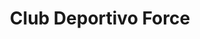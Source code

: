 ---
title: "Club Deportivo Force"
publishedAt: "2025-09-15"
web: "https://clubdeportivoforce.cl/"
images:
  - "/images/projects/clubdeportivoforce/ClubDeportivoForce.jpg"
  - "/images/projects/clubdeportivoforce/Experiencia.jpg"
  - "/images/projects/clubdeportivoforce/Instalaciones.jpg"
  - "/images/projects/clubdeportivoforce/videoWeb.mp4"
---